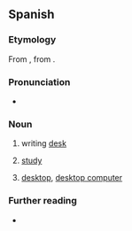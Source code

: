 {{also|escritório}}
==Spanish==

===Etymology===
From {{inh|es|ML.|scrīptōrium}}, from {{der|es|la|scrīptōrius||pertaining to writing}}.

===Pronunciation===
{{es-IPA}}
* {{audio|es|LL-Q1321 (spa)-AdrianAbdulBaha-escritorio.wav|Audio (Colombia)}}

===Noun===
{{es-noun|m}}

# writing [[desk]]
#: {{syn|es|buró}}
# [[study]] {{gloss|room where writing is done}}
# {{lb|es|computing}} [[desktop]], [[desktop computer]] {{gloss|the main graphical user interface of an operating system}}
#: {{uxi|es|navegador de '''escritorio'''|'''desktop''' browser}}

===Further reading===
* {{R:DRAE}}

{{C|es|Furniture}}